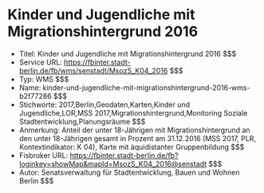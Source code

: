 # Kinder und Jugendliche mit Migrationshintergrund 2016
- Titel: Kinder und Jugendliche mit Migrationshintergrund 2016 $$$
- Service URL: https://fbinter.stadt-berlin.de/fb/wms/senstadt/MsozS_K04_2016 $$$
- Typ: WMS $$$
- Name: kinder-und-jugendliche-mit-migrationshintergrund-2016-wms-b2f77286 $$$
- Stichworte: 2017,Berlin,Geodaten,Karten,Kinder und Jugendliche,LOR,MSS 2017,Migrationshintergrund,Monitoring Soziale Stadtentwicklung,Planungsräume $$$
- Anmerkung: Anteil der unter 18-Jährigen mit Migrationshintergrund an den unter 18-Jährigen gesamt in Prozent am 31.12.2016 (MSS 2017, PLR, Kontextindikator: K 04), Karte mit äquidistanter Gruppenbildung $$$
- Fisbroker URL: https://fbinter.stadt-berlin.de/fb?loginkey=showMap&mapId=MsozS_K04_2016@senstadt $$$
- Autor: Senatsverwaltung für Stadtentwicklung, Bauen und Wohnen Berlin $$$
